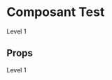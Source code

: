 
<Meta title='COMPONENT|Test' component={Test} decorators={[withKnobs]}/>

# Composant Test

Level 1

<Preview>
  <Story name='Test' >
    <Test
      color={text("Couleur de fond", "tomato")}
    />
  </Story>
</Preview>

## Props

<Props of={Test} />

Level 1

<Preview>
  <Story name='Test 1'>
      <Test color="green" />
  </Story>
</Preview>
